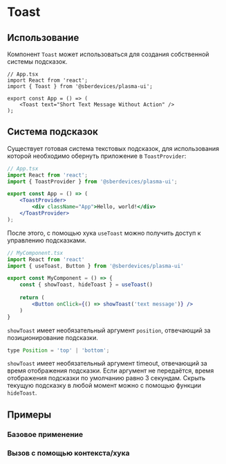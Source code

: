 



<Meta title="Controls/Toast" decorators={[InSpacing]} />

# Toast
<Description of={Toast} />
<Props of={Toast} />

## Использование
Компонент ``Toast`` может использоваться для создания собственной системы подсказок.  
```tsx
// App.tsx
import React from 'react';
import { Toast } from '@sberdevices/plasma-ui';

export const App = () => (
    <Toast text="Short Text Message Without Action" />
);
```

## Система подсказок
Существует готовая система текстовых подсказок,
для использования которой необходимо обернуть приложение в ``ToastProvider``:
```jsx
// App.tsx
import React from 'react';
import { ToastProvider } from '@sberdevices/plasma-ui';

export const App = () => (
    <ToastProvider>
        <div className="App">Hello, world!</div>
    </ToastProvider>
);
```

После этого, с помощью хука ``useToast`` можно получить доступ к управлению подсказками.

```jsx
// MyComponent.tsx
import React from 'react'
import { useToast, Button } from '@sberdevices/plasma-ui'

export const MyComponent = () => {
    const { showToast, hideToast } = useToast()
    
    return (
        <Button onClick={() => showToast('text message')} />
    )
}
```

``showToast`` имеет необязательный аргумент ``position``, отвечающий за позиционирование подсказки.
```jsx
type Position = 'top' | 'bottom';
```

``showToast`` имеет необязательный аргумент timeout, отвечающий за время отображения подсказки.
Если аргумент не передаётся, время отображения подсказки по умолчанию равно 3 секундам. 
Скрыть текущую подсказку в любой момент можно с помощью функции ``hideToast``.  

## Примеры

### Базовое применение
<Canvas>
    <Story name="ToastComponent" story={stories.ToastComponent} />
</Canvas>

### Вызов с помощью контекста/хука
<Canvas>
    <Story name="LiveDemo" story={stories.LiveDemo} />
</Canvas>
